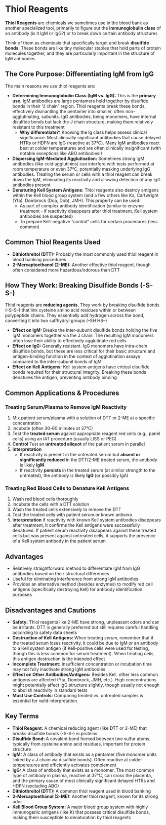 # Thiol Reagents {-}

**Thiol Reagents** are chemicals we sometimes use in the blood bank as another specialized tool, primarily to figure out the **immunoglobulin class** of an antibody (is it IgM or IgG?) or to break down certain antibody structures

Think of them as chemicals that specifically target and break **disulfide bonds**. These bonds are like tiny molecular staples that hold parts of protein molecules together, and they are particularly important in the structure of IgM antibodies

## **The Core Purpose: Differentiating IgM from IgG** {-}

The main reasons we use thiol reagents are:

*   **Determining Immunoglobulin Class (IgM vs. IgG):** This is the **primary use**. IgM antibodies are large pentamers held together by disulfide bonds in their "J chain" region. Thiol reagents break these bonds, effectively dismantling the pentamer into smaller, often non-agglutinating, subunits. IgG antibodies, being monomers, have internal disulfide bonds but lack the J chain structure, making them relatively resistant to this treatment
    *   **Why differentiate?:** Knowing the Ig class helps assess clinical significance. Most clinically significant antibodies that cause delayed HTRs or HDFN are IgG (reactive at 37°C). Many IgM antibodies react best at colder temperatures and are often clinically insignificant (with notable exceptions like ABO antibodies!)
*   **Dispersing IgM-Mediated Agglutination:** Sometimes strong IgM antibodies (like cold agglutinins) can interfere with tests performed at room temperature or even 37°C, potentially masking underlying IgG antibodies. Treating the serum or cells with a thiol reagent can break down the IgM, eliminating its reactivity and allowing detection of any IgG antibodies present
*   **Denaturing Kell System Antigens:** Thiol reagents also destroy antigens within the Kell blood group system (and a few others like Kx, Cartwright (Yta), Dombrock (Doa, Dob), JMH). This property can be used:
    *   As part of complex antibody identification (similar to enzyme treatment - if reactivity disappears after thiol treatment, Kell system antibodies are suspected)
    *   To prepare Kell-negative "control" cells for certain procedures (less common)

## **Common Thiol Reagents Used** {-}

*   **Dithiothreitol (DTT):** Probably the most commonly used thiol reagent in blood banking procedures
*   **2-Mercaptoethanol (2-ME):** Another effective thiol reagent, though often considered more hazardous/odorous than DTT

## **How They Work: Breaking Disulfide Bonds (-S-S-)** {-}

Thiol reagents are **reducing agents**. They work by breaking disulfide bonds (–S–S–) that link cysteine amino acid residues within or between polypeptide chains. They essentially add hydrogen across the bond, converting it into two sulfhydryl groups (–SH HS–)

*   **Effect on IgM:** Breaks the inter-subunit disulfide bonds holding the five IgM monomers together via the J chain. The resulting IgM monomers often lose their ability to effectively agglutinate red cells
*   **Effect on IgG:** Generally resistant. IgG monomers have intra-chain disulfide bonds, but these are less critical for their basic structure and antigen-binding function in the context of agglutination assays compared to the inter-subunit bonds of IgM
*   **Effect on Kell Antigens:** Kell system antigens have critical disulfide bonds required for their structural integrity. Breaking these bonds denatures the antigen, preventing antibody binding

## **Common Applications & Procedures** {-}

### **Treating Serum/Plasma to Remove IgM Reactivity** {-}
1.  Mix patient serum/plasma with a solution of DTT or 2-ME at a specific concentration
2.  Incubate (often 30-60 minutes at 37°C)
3.  Test the **treated serum** against appropriate reagent red cells (e.g., panel cells) using an IAT procedure (usually LISS or PEG)
4.  **Control** Test an **untreated aliquot** of the patient serum in parallel
5.  **Interpretation**
    *   If reactivity is present in the untreated serum but **absent or significantly reduced** in the DTT/2-ME treated serum, the antibody is likely **IgM**
    *   If reactivity **persists** in the treated serum (at similar strength to the untreated), the antibody is likely **IgG** (or possibly IgA)

### **Treating Red Blood Cells to Denature Kell Antigens** {-}
1.  Wash red blood cells thoroughly
2.  Incubate the cells with a DTT solution
3.  Wash the treated cells extensively to remove the DTT
4.  Test the treated cells with patient serum or known antisera
5.  **Interpretation** If reactivity with known Kell system antibodies disappears after treatment, it confirms the Kell antigens were successfully denatured. If patient serum reactivity disappears against these treated cells but was present against untreated cells, it supports the presence of a Kell system antibody in the patient serum

## **Advantages** {-}

*   Relatively straightforward method to differentiate IgM from IgG antibodies based on their structural differences
*   Useful for eliminating interference from strong IgM antibodies
*   Provides an alternative method (besides enzymes) to modify red cell antigens (specifically destroying Kell) for antibody identification purposes

## **Disadvantages and Cautions** {-}

*   **Safety:** Thiol reagents like 2-ME have strong, unpleasant odors and can be irritants. DTT is generally preferred but still requires careful handling according to safety data sheets
*   **Destruction of Kell Antigens:** When treating *serum*, remember that if the treated serum loses reactivity, it could be due to IgM *or* an antibody to a Kell system antigen (if Kell-positive cells were used for testing, though this is less common for serum treatment). When treating *cells*, this antigen destruction is the intended effect
*   **Incomplete Treatment:** Insufficient concentration or incubation time may not fully inactivate strong IgM antibodies
*   **Effect on Other Antibodies/Antigens:** Besides Kell, other less common antigens are affected (Yta, Dombrock, JMH, etc.). High concentrations might potentially affect IgG structure slightly, though usually not enough to abolish reactivity in standard tests
*   **Must Use Controls:** Comparing treated vs. untreated samples is essential for valid interpretation

## **Key Terms** {-}

*   **Thiol Reagent:** A chemical reducing agent (like DTT or 2-ME) that breaks disulfide bonds (-S-S-) in proteins
*   **Disulfide Bond:** A covalent bond formed between two sulfur atoms, typically from cysteine amino acid residues, important for protein structure
*   **IgM:** A class of antibody that exists as a pentamer (five monomer units linked by a J chain via disulfide bonds). Often reactive at colder temperatures and efficiently activates complement
*   **IgG:** A class of antibody that exists as a monomer. The most common type of antibody in plasma, reactive at 37°C, can cross the placenta, and the primary cause of most clinically significant delayed HTRs and HDFN (excluding ABO)
*   **Dithiothreitol (DTT):** A common thiol reagent used in blood banking
*   **2-Mercaptoethanol (2-ME):** Another thiol reagent, known for its strong odor
*   **Kell Blood Group System:** A major blood group system with highly immunogenic antigens (like K) that possess critical disulfide bonds, making them susceptible to denaturation by thiol reagents
